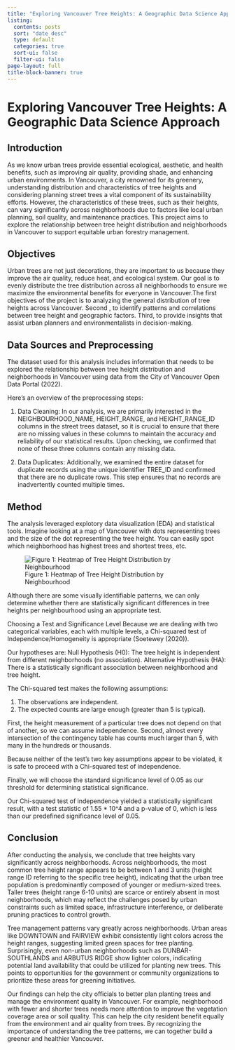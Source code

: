 ```yaml
---
title: "Exploring Vancouver Tree Heights: A Geographic Data Science Approach"
listing:
  contents: posts
  sort: "date desc"
  type: default
  categories: true
  sort-ui: false
  filter-ui: false
page-layout: full
title-block-banner: true
---
```



# Exploring Vancouver Tree Heights: A Geographic Data Science Approach

## Introduction
As we know urban trees provide essential ecological, aesthetic, and health benefits, such as improving air quality, providing shade, and enhancing urban environments. In Vancouver, a city renowned for its greenery, understanding distribution and characteristics of tree heights and considering planning street trees a vital component of its sustainability efforts. However, the characteristics of these trees, such as their heights, can vary significantly across neighborhoods due to factors like local urban planning, soil quality, and maintenance practices. This project aims to explore the relationship between tree height distribution and neighborhoods in Vancouver to support equitable urban forestry management.

## Objectives 
Urban trees are not just decorations, they are important to us because they improve the air quality, reduce heat, and ecological system. Our goal is to evenly distribute the tree distribution across all neighborhoods to ensure we maximize the environmental benefits for everyone in Vancouver.The first objectives of the project is to analyzing the general distribution of tree heights across Vancouver. Second , to identify patterns and correlations between tree height and geographic factors. Third, to provide insights that assist urban planners and environmentalists in decision-making.

## Data Sources and Preprocessing
The dataset used for this analysis includes information that needs to be explored the relationship between tree height distribution and neighborhoods in Vancouver using data from the City of Vancouver Open Data Portal (2022). 

Here’s an overview of the preprocessing steps:

1. Data Cleaning: In our analysis, we are primarily interested in the NEIGHBOURHOOD_NAME, HEIGHT_RANGE, and HEIGHT_RANGE_ID columns in the street trees dataset, so it is crucial to ensure that there are no missing values in these columns to maintain the accuracy and reliability of our statistical results. Upon checking, we confirmed that none of these three columns contain any missing data.

2. Data Duplicates: Additionally, we examined the entire dataset for duplicate records using the unique identifier TREE_ID and confirmed that there are no duplicate rows. This step ensures that no records are inadvertently counted multiple times.

## Method
The analysis leveraged explotory data visualization (EDA) and statistical tools. Imagine looking at a map of Vancouver with dots representing trees and the size of the dot representing the tree height. You can easily spot which neighborhood has highest trees and shortest trees, etc.

![Figure 1: Heatmap of Tree Height Distribution by Neighbourhood](docs/1.png)

Although there are some visually identifiable patterns, we can only determine whether there are statistically significant differences in tree heights per neighbourhood using an appropriate test.

Choosing a Test and Significance Level
Because we are dealing with two categorical variables, each with multiple levels, a Chi-squared test of Independence/Homogeneity is appropriate (Soetewey (2020)).

Our hypotheses are:
Null Hypothesis (H0): The tree height is independent from different neighborhoods (no association).
Alternative Hypothesis (HA): There is a statistically significant association between neighborhood and tree height.

The Chi-squared test makes the following assumptions:

1. The observations are independent.
2. The expected counts are large enough (greater than 5 is typical).

First, the height measurement of a particular tree does not depend on that of another, so we can assume independence. Second, almost every intersection of the contingency table has counts much larger than 5, with many in the hundreds or thousands.

Because neither of the test’s two key assumptions appear to be violated, it is safe to proceed with a Chi-squared test of independence.

Finally, we will choose the standard significance level of 0.05 as our threshold for determining statistical significance.

Our Chi-squared test of independence yielded a statistically significant result, with a test statistic of 1.55 * 10^4 and a p-value of 
0, which is less than our predefined significance level of 0.05.

## Conclusion 
After conducting the analysis, we conclude that tree heights vary significantly across neighborhoods. Across neighborhoods, the most common tree height range appears to be between 1 and 3 units (height range ID referring to the specific tree height), indicating that the urban tree population is predominantly composed of younger or medium-sized trees. Taller trees (height range 6-10 units) are scarce or entirely absent in most neighborhoods, which may reflect the challenges posed by urban constraints such as limited space, infrastructure interference, or deliberate pruning practices to control growth.

Tree management patterns vary greatly across neighborhoods. Urban areas like DOWNTOWN and FAIRVIEW exhibit consistently light colors across the height ranges, suggesting limited green spaces for tree planting. Surprisingly, even non-urban neighborhoods such as DUNBAR-SOUTHLANDS and ARBUTUS RIDGE show lighter colors, indicating potential land availability that could be utilized for planting new trees. This points to opportunities for the government or community organizations to prioritize these areas for greening initiatives.

Our findings can help the city officials to better plan planting trees and manage the environment quality in Vancouver. For example, neighborhood with fewer and shorter trees needs more attention to improve the vegetation coverage area or soil quality. This can help the city resident benefit equally from the environment and air quality from trees. By recognizing the importance of understanding the tree patterns, we can together build a greener and healthier Vancouver.